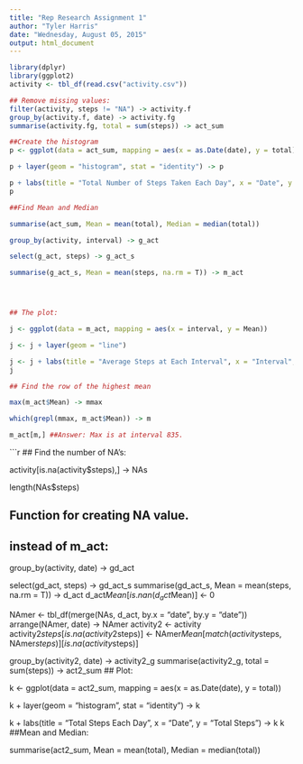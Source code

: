 ```yaml
---
title: "Rep Research Assignment 1"
author: "Tyler Harris"
date: "Wednesday, August 05, 2015"
output: html_document
---
```


```r
library(dplyr)
library(ggplot2)
activity <- tbl_df(read.csv("activity.csv")) 

## Remove missing values:
filter(activity, steps != "NA") -> activity.f
group_by(activity.f, date) -> activity.fg
summarise(activity.fg, total = sum(steps)) -> act_sum
```


```r
##Create the histogram
p <- ggplot(data = act_sum, mapping = aes(x = as.Date(date), y = total))

p + layer(geom = "histogram", stat = "identity") -> p

p + labs(title = "Total Number of Steps Taken Each Day", x = "Date", y = "Total Steps") -> p
p
```


```r
##Find Mean and Median

summarise(act_sum, Mean = mean(total), Median = median(total))
```
```r
group_by(activity, interval) -> g_act

select(g_act, steps) -> g_act_s

summarise(g_act_s, Mean = mean(steps, na.rm = T)) -> m_act




## The plot:

j <- ggplot(data = m_act, mapping = aes(x = interval, y = Mean))

j <- j + layer(geom = "line")

j <- j + labs(title = "Average Steps at Each Interval", x = "Interval", y = "Average Steps")
j

## Find the row of the highest mean

max(m_act$Mean) -> mmax

which(grepl(mmax, m_act$Mean)) -> m

m_act[m,] ##Answer: Max is at interval 835.
```
```r
## Find the number of NA's:

activity[is.na(activity$steps),] -> NAs

length(NAs$steps)

## Function for creating NA value.
## instead of m_act:

group_by(activity, date) -> gd_act

select(gd_act, steps) -> gd_act_s
summarise(gd_act_s, Mean = mean(steps, na.rm = T)) -> d_act
d_act$Mean[is.nan(d_act$Mean)] <- 0

NAmer <- tbl_df(merge(NAs, d_act, by.x = "date", by.y = "date"))
arrange(NAmer, date) -> NAmer
activity2 <- activity
activity2$steps[is.na(activity2$steps)] <- 
  NAmer$Mean[match(activity$steps, NAmer$steps)][is.na(activity$steps)]

group_by(activity2, date) -> activity2_g
summarise(activity2_g, total = sum(steps)) -> act2_sum
## Plot:

k <- ggplot(data = act2_sum, mapping = aes(x = as.Date(date), y = total))

k + layer(geom = "histogram", stat = "identity") -> k

k + labs(title = "Total Steps Each Day", x = "Date", y = "Total Steps") -> k
k
##Mean and Median:

summarise(act2_sum, Mean = mean(total), Median = median(total))